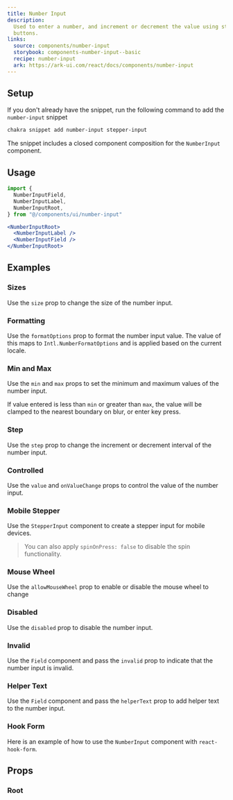 ```yaml
---
title: Number Input
description:
  Used to enter a number, and increment or decrement the value using stepper
  buttons.
links:
  source: components/number-input
  storybook: components-number-input--basic
  recipe: number-input
  ark: https://ark-ui.com/react/docs/components/number-input
---
```


<ExampleTabs name="number-input-basic" />

## Setup

If you don't already have the snippet, run the following command to add the
`number-input` snippet

```sh
chakra snippet add number-input stepper-input
```

The snippet includes a closed component composition for the `NumberInput`
component.

## Usage

```jsx
import {
  NumberInputField,
  NumberInputLabel,
  NumberInputRoot,
} from "@/components/ui/number-input"
```

```jsx
<NumberInputRoot>
  <NumberInputLabel />
  <NumberInputField />
</NumberInputRoot>
```

## Examples

### Sizes

Use the `size` prop to change the size of the number input.

<ExampleTabs name="number-input-with-sizes" />

### Formatting

Use the `formatOptions` prop to format the number input value. The value of this
maps to `Intl.NumberFormatOptions` and is applied based on the current locale.

<ExampleTabs name="number-input-with-format-options" />

### Min and Max

Use the `min` and `max` props to set the minimum and maximum values of the
number input.

If value entered is less than `min` or greater than `max`, the value will be
clamped to the nearest boundary on blur, or enter key press.

<ExampleTabs name="number-input-with-min-max" />

### Step

Use the `step` prop to change the increment or decrement interval of the number
input.

<ExampleTabs name="number-input-with-step" />

### Controlled

Use the `value` and `onValueChange` props to control the value of the number
input.

<ExampleTabs name="number-input-controlled" />

### Mobile Stepper

Use the `StepperInput` component to create a stepper input for mobile devices.

> You can also apply `spinOnPress: false` to disable the spin functionality.

<ExampleTabs name="number-input-with-stepper" />

### Mouse Wheel

Use the `allowMouseWheel` prop to enable or disable the mouse wheel to change

<ExampleTabs name="number-input-with-mouse-wheel" />

### Disabled

Use the `disabled` prop to disable the number input.

<ExampleTabs name="number-input-with-disabled" />

### Invalid

Use the `Field` component and pass the `invalid` prop to indicate that the
number input is invalid.

<ExampleTabs name="number-input-with-invalid" />

### Helper Text

Use the `Field` component and pass the `helperText` prop to add helper text to
the number input.

<ExampleTabs name="number-input-with-field" />

### Hook Form

Here is an example of how to use the `NumberInput` component with
`react-hook-form`.

<ExampleTabs name="number-input-with-hook-form" />

## Props

### Root

<PropTable component="NumberInput" part="Root" />
